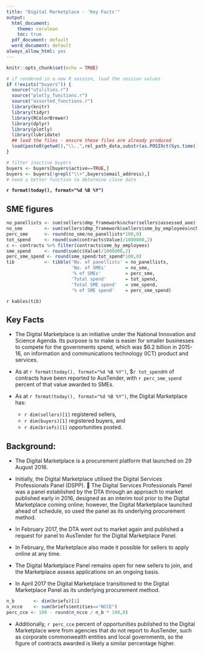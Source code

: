 ```yaml
---
title: "Digital Marketplace - 'Key Facts'"
output:
  html_document:
    theme: cerulean
    toc: true
  pdf_document: default
  word_document: default
always_allow_html: yes
---
```


```r
knitr::opts_chunk$set(echo = TRUE)
```
```r
# if rendered in a new R session, load the session values
if (!exists("buyers")) {
  source("utilities.r")
  source("plotly_functions.r")
  source("assorted_functions.r")
  library(knitr)
  library(tidyr)
  library(RColorBrewer)
  library(dplyr)
  library(plotly)
  library(lubridate)
  ## load the files - ensure these files are already produced
  load(paste0(getwd(),"\\..",rel_path_data,substr(as.POSIXct(Sys.time()),1,10),".Rdata"))
}

# filter inactive buyers
buyers <- buyers[buyers$active==TRUE,]
buyers <- buyers[!grepl("\\+",buyers$email_address),]
# need a better function to determine close date

```
**`r format(today(), format="%d %B %Y")`**  

## SME figures 
```r
no_panellists <- sum(sellers$dmp_framework&nchar(sellers$assessed_aoe) > 1)
no_sme        <- sum(sellers$dmp_framework&sellers$sme_by_employees&nchar(sellers$assessed_aoe) > 1)
perc_sme      <- round(no_sme/no_panellists*100,0)
tot_spend     <- round(sum(contracts$Value)/1000000,2)
c <- contracts %>% filter(contracts$sme_by_employees)
sme_spend     <- round(sum(c$Value)/1000000,2)
perc_sme_spend <- round(sme_spend/tot_spend*100,0)
tib           <- tibble('No. of panellists' = no_panellists,
                        'No. of SMEs'       = no_sme,
                        '% of SMEs'         = perc_sme,
                        'Total spend'       = tot_spend,
                        'Total SME spend'   = sme_spend,
                        '% of SME spend'    = perc_sme_spend)

```
`r kables(tib)`  

## Key Facts  
* The Digital Marketplace is an initiative under the National Innovation and Science
Agenda. Its purpose is to make is easier for smaller businesses to compete for the
governments spend, which was $6.2 billion in 2015-16, on information and
communications technology (ICT) product and services.  

* As at `r format(today(), format="%d %B %Y")`, $`r tot_spend`m of contracts have been reported to AusTender, with
`r perc_sme_spend` percent of that value awarded to SMEs.  

* As at `r format(today(), format="%d %B %Y")`, the Digital Marketplace has:  
    + `r dim(sellers)[1]` registered sellers,    
    + `r dim(buyers)[1]` registered buyers, and  
    + `r dim(briefs)[1]` opportunities posted.  

## Background:  
* The Digital Marketplace is a procurement platform that launched on 29 August 2016.   

* Initially, the Digital Marketplace utilised the Digital Services Professionals Panel (DSPP).
 The Digital Services Professionals Panel was a panel established by the DTA through an
approach to market published early in 2016, designed as an interim tool prior to the
Digital Marketplace coming online; however, the Digital Marketplace launched ahead of
schedule, so used the panel as its underlying procurement method.  

* In February 2017, the DTA went out to market again and published a request for panel to
AusTender for the Digital Marketplace Panel.  

* In February, the Marketplace also made it possible for sellers to apply online at any time.  

* The Digital Marketplace Panel remains open for new sellers to join, and the Marketplace
assess applications on an ongoing basis.  

* In April 2017 the Digital Marketplace transitioned to the Digital Marketplace Panel as its
underlying procurement method.  

```r
n_b       <- dim(briefs)[1]
n_ncce    <- sum(briefs$entities=="NCCE")
perc_cce <- 100 - round(n_ncce / n_b * 100,0)
```

* Additionally, `r perc_cce` percent of opportunities published to the Digital Marketplace were from
agencies that do not report to AusTender, such as corporate commonwealth entities and
local governments, so the figure of contracts awarded is likely a similar percentage higher.